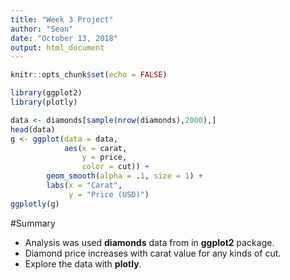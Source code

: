 ```yaml
---
title: "Week 3 Project"
author: "Sean"
date: "October 13, 2018"
output: html_document
---
```


```r
knitr::opts_chunk$set(echo = FALSE)
```


```r
library(ggplot2)
library(plotly)

data <- diamonds[sample(nrow(diamonds),2000),]
head(data)
g <- ggplot(data = data,
            aes(x = carat,
                y = price,
                color = cut)) +
        geom_smooth(alpha = .1, size = 1) +
        labs(x = "Carat",
             y = "Price (USD)")
ggplotly(g)
```

#Summary

* Analysis was used __diamonds__ data from in __ggplot2__ package.
* Diamond price increases with carat value for any kinds of cut.
* Explore the data with __plotly__.
